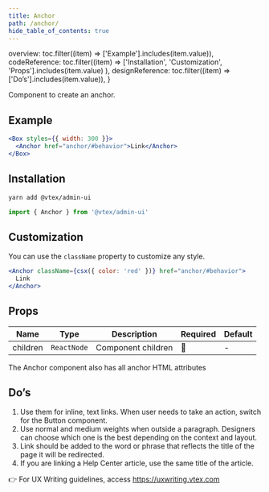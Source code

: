 ```yaml
---
title: Anchor
path: /anchor/
hide_table_of_contents: true
---
```



  overview: toc.filter((item) => ['Example'].includes(item.value)),
  codeReference: toc.filter((item) =>
    ['Installation', 'Customization', 'Props'].includes(item.value)
  ),
  designReference: toc.filter((item) => ['Do’s'].includes(item.value)),
}

<Page toc={tabToc} hasTabs>
  <Panel id="overview">

Component to create an anchor.

## Example

```jsx live
<Box styles={{ width: 300 }}>
  <Anchor href="anchor/#behavior">Link</Anchor>
</Box>
```

  </Panel>
  <Panel id="codeReference">

## Installation

```sh
yarn add @vtex/admin-ui
```

```jsx
import { Anchor } from '@vtex/admin-ui'
```

## Customization

You can use the `className` property to customize any style.

```jsx live
<Anchor className={csx({ color: 'red' })} href="anchor/#behavior">
  Link
</Anchor>
```

## Props

| Name     | Type        | Description        | Required | Default |
| -------- | ----------- | ------------------ | -------- | ------- |
| children | `ReactNode` | Component children | 🚫       | -       |

The Anchor component also has all anchor HTML attributes

  </Panel>
  <Panel id="designReference">

## Do’s

1. Use them for inline, text links. When user needs to take an action, switch for the Button component.
2. Use normal and medium weights when outside a paragraph. Designers can choose which one is the best depending on the context and layout.
3. Link should be added to the word or phrase that reflects the title of the page it will be redirected.
4. If you are linking a Help Center article, use the same title of the article.

👉 For UX Writing guidelines, access https://uxwriting.vtex.com

  </Panel>
</Page>
